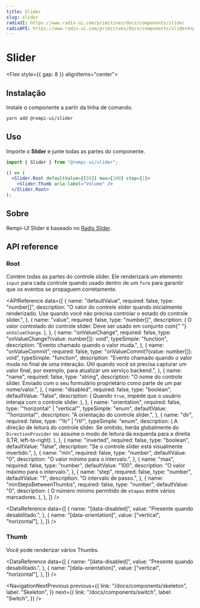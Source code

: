 ```yaml
---
title: Slider
slug: slider
radixUI: https://www.radix-ui.com/primitives/docs/components/slider
radixAPI: https://www.radix-ui.com/primitives/docs/components/slider#api-reference
---
```


# Slider

<Description text="Um campo de entrada onde o usuário seleciona um valor dentro de um intervalo específico." />

<Flex style={{ gap: 8 }} alignItems="center">
  <RadixUI href="https://www.radix-ui.com/primitives/docs/components/slider" />
  <RadixAPI href="https://www.radix-ui.com/primitives/docs/components/slider#api-reference" />
  <SelectVersion />
</Flex>

<PreviewComponent name="slider" />

## Instalação

Instale o componente a partir da linha de comando.

```bash
yarn add @rempi-ui/slider
```

## Uso

Importe o <strong>Slider</strong> e junte todas as partes do componente.

```jsx
import { Slider } from "@rempi-ui/slider";

() => (
  <Slider.Root defaultValue={[50]} max={100} step={1}>
    <Slider.Thumb aria-label="Volume" />
  </Slider.Root>
);
```

## Sobre

Rempi-UI Slider é baseado no [Radix Slider](https://www.radix-ui.com/primitives/docs/components/slider).

## API reference

### Root

Contém todas as partes do controle slider. Ele renderizará um elemento `input` para cada controle quando usado dentro de um `form` para garantir que os eventos se propaguem corretamente.

<MoreInfo
  componentName="Radix Slider"
  componentLink="https://www.radix-ui.com/primitives/docs/components/slider#root"
/>

<APIReference
  data={[
    {
      name: "defaultValue",
      required: false,
      type: "number[]",
      description:
        "O valor do controle slider quando inicialmente renderizado. Use quando você não precisa controlar o estado do controle slider.",
    },
    {
      name: "value",
      required: false,
      type: "number[]",
      description: (
        <span>
          O valor controlado do controle slider. Deve ser usado em conjunto com{" "}
          <code>onValueChange</code>.
        </span>
      ),
    },
    {
      name: "onValueChange",
      required: false,
      type: "onValueChange?(value: number[]): void",
      typeSimple: "function",
      description: "Evento chamado quando o valor muda.",
    },
    {
      name: "onValueCommit",
      required: false,
      type: "onValueCommit?(value: number[]): void",
      typeSimple: "function",
      description:
        "Evento chamado quando o valor muda no final de uma interação. Útil quando você só precisa capturar um valor final, por exemplo, para atualizar um serviço backend.",
    },
    {
      name: "name",
      required: false,
      type: "string",
      description:
        "O nome do controle slider. Enviado com o seu formulário proprietário como parte de um par nome/valor.",
    },
    {
      name: "disabled",
      required: false,
      type: "boolean",
      defaultValue: "false",
      description: (
        <span>
          Quando <code>true</code>, impede que o usuário interaja com o controle
          slider.
        </span>
      ),
    },
    {
      name: "orientation",
      required: false,
      type: '"horizontal" | "vertical"',
      typeSimple: "enum",
      defaultValue: '"horizontal"',
      description: "A orientação do controle slider.",
    },
    {
      name: "dir",
      required: false,
      type: '"ltr" | "rtl"',
      typeSimple: "enum",
      description: (
        <span>
          A direção de leitura do controle slider. Se omitido, herda globalmente
          do <code>DirectionProvider</code> ou assume o modo de leitura da
          esquerda para a direita (LTR, left-to-right).
        </span>
      ),
    },
    {
      name: "inverted",
      required: false,
      type: "boolean",
      defaultValue: "false",
      description: "Se o controle slider está visualmente invertido.",
    },
    {
      name: "min",
      required: false,
      type: "number",
      defaultValue: "0",
      description: "O valor mínimo para o intervalo.",
    },
    {
      name: "max",
      required: false,
      type: "number",
      defaultValue: "100",
      description: "O valor máximo para o intervalo.",
    },
    {
      name: "step",
      required: false,
      type: "number",
      defaultValue: "1",
      description: "O intervalo de passo.",
    },
    {
      name: "minStepsBetweenThumbs",
      required: false,
      type: "number",
      defaultValue: "0",
      description: (
        <span>
          O número mínimo permitido de <code>etapas</code> entre vários
          marcadores.
        </span>
      ),
    },
  ]}
/>

<DataReference
  data={[
    {
      name: "[data-disabled]",
      value: "Presente quando desabilitado.",
    },
    {
      name: "[data-orientation]",
      value: ["vertical", "horizontal"],
    },
  ]}
/>

### Thumb

Você pode renderizar vários Thumbs.

<MoreInfo
  componentName="Radix Slider Thumb"
  componentLink="https://www.radix-ui.com/primitives/docs/components/slider#thumb"
/>

<DataReference
  data={[
    {
      name: "[data-disabled]",
      value: "Presente quando desabilitado.",
    },
    {
      name: "[data-orientation]",
      value: ["vertical", "horizontal"],
    },
  ]}
/>

<NavigationNextPrevious
  previous={{
    link: "/docs/components/skeleton",
    label: "Skeleton",
  }}
  next={{
    link: "/docs/components/switch",
    label: "Switch",
  }}
/>

<EditThisPage url="components/pt-BR/slider/1.0.1.mdx" />